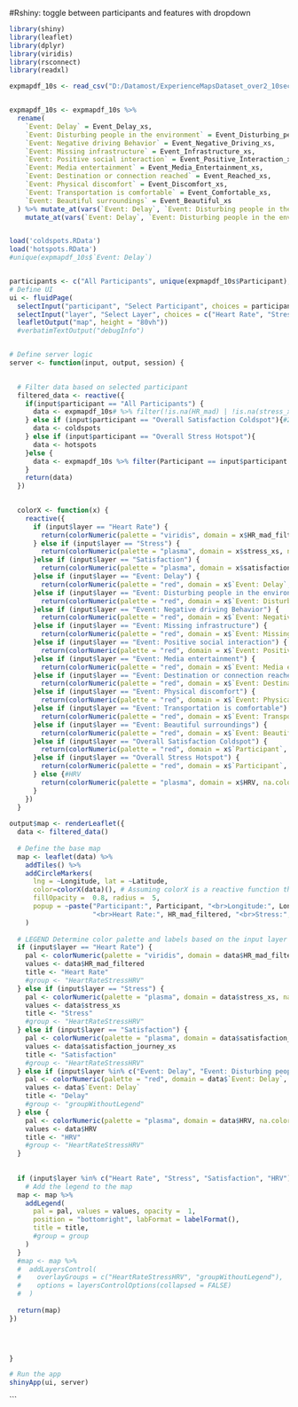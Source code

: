 #Rshiny: toggle between participants and features with dropdown

```{r}
library(shiny)
library(leaflet)
library(dplyr)
library(viridis)
library(rsconnect)
library(readxl)

expmapdf_10s <- read_csv("D:/Datamost/ExperienceMapsDataset_over2_10sec.csv", guess_max = 100000)


expmapdf_10s <- expmapdf_10s %>%
  rename(
    `Event: Delay` = Event_Delay_xs,
    `Event: Disturbing people in the environment` = Event_Disturbing_people_xs,
    `Event: Negative driving Behavior` = Event_Negative_Driving_xs,
    `Event: Missing infrastructure` = Event_Infrastructure_xs,
    `Event: Positive social interaction` = Event_Positive_Interaction_xs,
    `Event: Media entertainment` = Event_Media_Entertainment_xs,
    `Event: Destination or connection reached` = Event_Reached_xs,
    `Event: Physical discomfort` = Event_Discomfort_xs,
    `Event: Transportation is comfortable` = Event_Comfortable_xs,
    `Event: Beautiful surroundings` = Event_Beautiful_xs
  ) %>% mutate_at(vars(`Event: Delay`, `Event: Disturbing people in the environment`, `Event: Negative driving Behavior`, `Event: Missing infrastructure`, `Event: Positive social interaction`, `Event: Media entertainment`, `Event: Destination or connection reached`, `Event: Physical discomfort`, `Event: Transportation is comfortable`, `Event: Beautiful surroundings`), na_if,  0) %>%
    mutate_at(vars(`Event: Delay`, `Event: Disturbing people in the environment`, `Event: Negative driving Behavior`, `Event: Missing infrastructure`, `Event: Positive social interaction`, `Event: Media entertainment`, `Event: Destination or connection reached`, `Event: Physical discomfort`, `Event: Transportation is comfortable`, `Event: Beautiful surroundings`), as.logical)


load('coldspots.RData')
load('hotspots.RData')
#unique(expmapdf_10s$`Event: Delay`)


participants <- c("All Participants", unique(expmapdf_10s$Participant),  "Overall Satisfaction Coldspot", "Overall Stress Hotspot")
# Define UI
ui <- fluidPage(
  selectInput("participant", "Select Participant", choices = participants),
  selectInput("layer", "Select Layer", choices = c("Heart Rate", "Stress", "HRV", "Satisfaction", "Event: Delay", "Event: Disturbing people in the environment", "Event: Negative driving Behavior", "Event: Missing infrastructure", "Event: Positive social interaction", "Event: Media entertainment", "Event: Destination or connection reached", "Event: Physical discomfort", "Event: Transportation is comfortable", "Event: Beautiful surroundings", "Overall Satisfaction Coldspot", "Overall Stress Hotspot")),
  leafletOutput("map", height = "80vh"))
  #verbatimTextOutput("debugInfo")


# Define server logic
server <- function(input, output, session) {
  

  # Filter data based on selected participant
  filtered_data <- reactive({
    if(input$participant == "All Participants") {
      data <- expmapdf_10s# %>% filter(!is.na(HR_mad) | !is.na(stress_xs) | !is.na(HRV) | !is.na(satisfaction_journey_xs))#muss hier wirklich jede variable rein?
    } else if (input$participant == "Overall Satisfaction Coldspot"){#28.2.dazu
      data <- coldspots
    } else if (input$participant == "Overall Stress Hotspot"){
      data <- hotspots
    }else {
      data <- expmapdf_10s %>% filter(Participant == input$participant )#& (!is.na(HR_mad) | !is.na(stress_xs) | !is.na(HRV) | !is.na(satisfaction_journey_xs)))
    }
    return(data)
  })

  
  colorX <- function(x) {
    reactive({
      if (input$layer == "Heart Rate") {
        return(colorNumeric(palette = "viridis", domain = x$HR_mad_filtered, na.color = "transparent")(x$HR_mad_filtered))
      } else if (input$layer == "Stress") {
        return(colorNumeric(palette = "plasma", domain = x$stress_xs, na.color = "transparent")(x$stress_xs))
      }else if (input$layer == "Satisfaction") {
        return(colorNumeric(palette = "plasma", domain = x$satisfaction_journey_xs, na.color = "transparent")(x$satisfaction_journey_xs))
      }else if (input$layer == "Event: Delay") {
        return(colorNumeric(palette = "red", domain = x$`Event: Delay`, na.color = "transparent")(x$`Event: Delay`))
      }else if (input$layer == "Event: Disturbing people in the environment") {
        return(colorNumeric(palette = "red", domain = x$`Event: Disturbing people in the environment`, na.color = "transparent")(x$`Event: Disturbing people in the environment`))
      }else if (input$layer == "Event: Negative driving Behavior") {
        return(colorNumeric(palette = "red", domain = x$`Event: Negative driving Behavior`, na.color = "transparent")(x$`Event: Negative driving Behavior`))
      }else if (input$layer == "Event: Missing infrastructure") {
        return(colorNumeric(palette = "red", domain = x$`Event: Missing infrastructure`, na.color = "transparent")(x$`Event: Missing infrastructure`))
      }else if (input$layer == "Event: Positive social interaction") {
        return(colorNumeric(palette = "red", domain = x$`Event: Positive social interaction`, na.color = "transparent")(x$`Event: Positive social interaction`))
      }else if (input$layer == "Event: Media entertainment") {
        return(colorNumeric(palette = "red", domain = x$`Event: Media entertainment`, na.color = "transparent")(x$`Event: Media entertainment`))
      }else if (input$layer == "Event: Destination or connection reached") {
        return(colorNumeric(palette = "red", domain = x$`Event: Destination or connection reached`, na.color = "transparent")(x$`Event: Destination or connection reached`))
      }else if (input$layer == "Event: Physical discomfort") {
        return(colorNumeric(palette = "red", domain = x$`Event: Physical discomfort`, na.color = "transparent")(x$`Event: Physical discomfort`))
      }else if (input$layer == "Event: Transportation is comfortable") {
        return(colorNumeric(palette = "red", domain = x$`Event: Transportation is comfortable`, na.color = "transparent")(x$`Event: Transportation is comfortable`))
      }else if (input$layer == "Event: Beautiful surroundings") {
        return(colorNumeric(palette = "red", domain = x$`Event: Beautiful surroundings`, na.color = "transparent")(x$`Event: Beautiful surroundings`))
      }else if (input$layer == "Overall Satisfaction Coldspot") {
        return(colorNumeric(palette = "red", domain = x$`Participant`, na.color = "transparent")(x$`Participant`))#28.2.dazu
      }else if (input$layer == "Overall Stress Hotspot") {
        return(colorNumeric(palette = "red", domain = x$`Participant`, na.color = "transparent")(x$`Participant`))#28.2.dazu
      } else {#HRV
        return(colorNumeric(palette = "plasma", domain = x$HRV, na.color = "transparent")(x$HRV))
      }
    })
  }
  
output$map <- renderLeaflet({
  data <- filtered_data()
   
  # Define the base map
  map <- leaflet(data) %>%
    addTiles() %>%
    addCircleMarkers(
      lng = ~Longitude, lat = ~Latitude,
      color=colorX(data)(), # Assuming colorX is a reactive function that returns a color palette
      fillOpacity =  0.8, radius =  5,
      popup = ~paste("Participant:", Participant, "<br>Longitude:", Longitude, "<br>Latitude:", Latitude,
                     "<br>Heart Rate:", HR_mad_filtered, "<br>Stress:", stress_xs, "<br>HRV:", HRV, "<br>Satisfaction:", satisfaction_journey_xs, "<br>Openly reported emotion:", emotion_open_xs)
    )
   
  # LEGEND Determine color palette and labels based on the input layer
  if (input$layer == "Heart Rate") {
    pal <- colorNumeric(palette = "viridis", domain = data$HR_mad_filtered, na.color = "transparent")
    values <- data$HR_mad_filtered
    title <- "Heart Rate"
    #group <- "HeartRateStressHRV"
  } else if (input$layer == "Stress") {
    pal <- colorNumeric(palette = "plasma", domain = data$stress_xs, na.color = "transparent")
    values <- data$stress_xs
    title <- "Stress"
    #group <- "HeartRateStressHRV"
  } else if (input$layer == "Satisfaction") {
    pal <- colorNumeric(palette = "plasma", domain = data$satisfaction_journey_xs, na.color = "transparent")
    values <- data$satisfaction_journey_xs
    title <- "Satisfaction"
    #group <- "HeartRateStressHRV"
  } else if (input$layer %in% c("Event: Delay", "Event: Disturbing people in the environment", "Event: Negative driving Behavior", "Event: Missing infrastructure", "Event: Positive social interaction", "Event: Media entertainment", "Event: Destination or connection reached", "Event: Physical discomfort", "Event: Transportation is comfortable", "Event: Beautiful surroundings")){
    pal <- colorNumeric(palette = "red", domain = data$`Event: Delay`, na.color = "transparent")
    values <- data$`Event: Delay`
    title <- "Delay"
    #group <- "groupWithoutLegend"
  } else {
    pal <- colorNumeric(palette = "plasma", domain = data$HRV, na.color = "transparent")
    values <- data$HRV
    title <- "HRV"
    #group <- "HeartRateStressHRV"
  }
   
  
  if (input$layer %in% c("Heart Rate", "Stress", "Satisfaction", "HRV")){
    # Add the legend to the map
  map <- map %>%
    addLegend(
      pal = pal, values = values, opacity =  1,
      position = "bottomright", labFormat = labelFormat(),
      title = title,
      #group = group
    ) 
  }
  #map <- map %>%
  #  addLayersControl(
  #    overlayGroups = c("HeartRateStressHRV", "groupWithoutLegend"),  # Control the visibility of both groups
  #    options = layersControlOptions(collapsed = FALSE)
  #  )
   
  return(map)
})



  
}

# Run the app
shinyApp(ui, server)
```

```